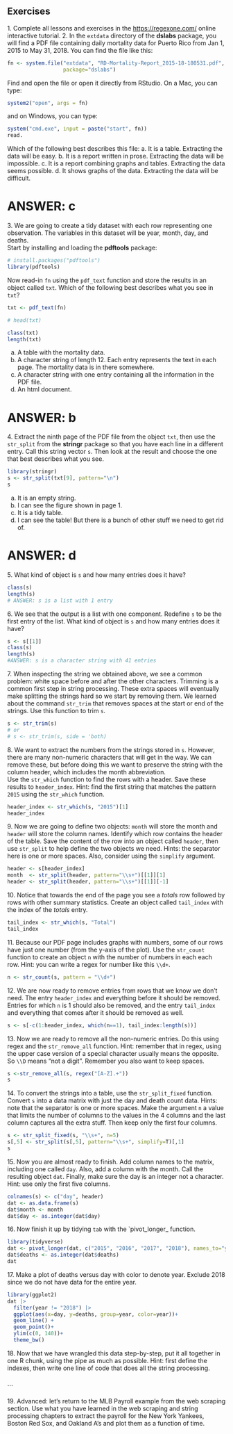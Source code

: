 ## Exercises 
1\. Complete all lessons and exercises in the [https://regexone.com/](https://regexone.com/) online interactive tutorial. 
2\. In the `extdata` directory of the __dslabs__ package, you will find a PDF file containing daily mortality data for Puerto Rico from Jan 1, 2015 to May 31, 2018. You can find the file like this: 
```{r, eval=FALSE} 
fn <- system.file("extdata", "RD-Mortality-Report_2015-18-180531.pdf", 
                  package="dslabs") 
``` 
Find and open the file or open it directly from RStudio. On a Mac, you can type: 
```{r, eval = FALSE} 
system2("open", args = fn) 
``` 
and on Windows, you can type: 
```{r, eval = FALSE} 
system("cmd.exe", input = paste("start", fn)) 
read.
``` 
Which of the following best describes this file: 
a. It is a table. Extracting the data will be easy. 
b. It is a report written in prose.  Extracting the data will be impossible. 
c. It is a report combining graphs and tables. Extracting the data seems possible. 
d. It shows graphs of the data. Extracting the data will be difficult. 

# ANSWER: c

3\. We are going to create a tidy dataset with each row representing one observation. The variables in this dataset will be year, month, day, and deaths.  
Start by installing and loading the __pdftools__ package: 
```{r, eval= FALSE} 
# install.packages("pdftools") 
library(pdftools) 
``` 
Now read-in `fn` using the `pdf_text` function and store the results in an object called `txt`. Which of the following best describes what you see in `txt`? 
```{r}
txt <- pdf_text(fn)

# head(txt)

class(txt)
length(txt)
```

a. A table with the mortality data. 
b. A character string of length 12. Each entry represents the text in each page. The mortality data is in there somewhere. 
c. A character string with one entry containing all the information in the PDF file. 
d. An html document. 

# ANSWER: b


4\. Extract the ninth page of the PDF file from the object `txt`, then use the `str_split` from the __stringr__ package so that you have each line in a different entry. Call this string vector `s`. Then look at the result and choose the one that best describes what you see. 
```{r}
library(stringr)
s <- str_split(txt[9], pattern="\n")
s
```

a. It is an empty string. 
b. I can see the figure shown in page 1. 
c. It is a tidy table. 
d. I can see the table! But there is a bunch of other stuff we need to get rid of. 

# ANSWER: d


5\. What kind of object is `s` and how many entries does it have? 
```{r}
class(s)
length(s)
# ANSWER: s is a list with 1 entry
```

6\. We see that the output is a list with one component. Redefine `s` to be the first entry of the list. What kind of object is `s` and how many entries does it have? 
```{r}
s <- s[[1]]
class(s)
length(s)
#ANSWER: s is a character string with 41 entries
```

7\. When inspecting the string we obtained above, we see a common problem: white space before and after the other characters. Trimming is a common first step in string processing. These extra spaces will eventually make splitting the strings hard so we start by removing them. We learned about the command `str_trim` that removes spaces at the start or end of the strings. Use this function to trim `s`. 
```{r}
s <- str_trim(s)
# or 
# s <- str_trim(s, side = 'both)
```


8\. We want to extract the numbers from the strings stored in `s`. However, there are many non-numeric characters that will get in the way. We can remove these, but before doing this we want to preserve the string with the column header, which includes the month abbreviation.  
Use the `str_which` function to find the rows with a header. Save these results to `header_index`. Hint: find the first string that matches the pattern `2015` using the `str_which` function. 
```{r}
header_index <- str_which(s, "2015")[1]
header_index
```
9\. Now we are going to define two objects: `month` will store the month and `header` will store the column names. Identify which row contains the header of the table. Save the content of the row into an object called `header`, then use `str_split` to help define the two objects we need. Hints: the separator here is one or more spaces. Also, consider using the `simplify` argument. 
```{r}
header <- s[header_index]
month  <- str_split(header, pattern="\\s+")[[1]][1]
header <- str_split(header, pattern="\\s+")[[1]][-1]
```

10\. Notice that towards the end of the page you see a _totals_ row followed by rows with other summary statistics. Create an object called `tail_index` with the index of the _totals_ entry.
```{r}
tail_index <- str_which(s, "Total")
tail_index
```

11\. Because our PDF page includes graphs with numbers, some of our rows have just one number (from the y-axis of the plot). Use the `str_count` function to create an object `n` with the number of numbers in each each row. Hint: you can write a regex for number like this `\\d+`. 
```{r}
n <- str_count(s, pattern = "\\d+") 
```


12\. We are now ready to remove entries from rows that we know we don't need. The entry `header_index` and everything before it should be removed. Entries for which `n` is 1 should also be removed, and the entry `tail_index` and everything that comes after it should be removed as well. 
```{r}
s <- s[-c(1:header_index, which(n==1), tail_index:length(s))]
```


13\. Now we are ready to remove all the non-numeric entries. Do this using regex and the `str_remove_all` function. Hint: remember that in regex, using the upper case version of a special character usually means the opposite. So `\\D` means "not a digit". Remember you also want to keep spaces. 
```{r}
s <-str_remove_all(s, regex("[A-Z].+"))
s
```

14\. To convert the strings into a table, use the `str_split_fixed` function. Convert `s` into a data matrix with just the day and death count data. Hints: note that the separator is one or more spaces. Make the argument `n` a value that limits the number of columns to the values in the 4 columns and the last column captures all the extra stuff. Then keep only the first four columns. 
```{r}
s <- str_split_fixed(s, "\\s+", n=5)
s[,5] <- str_split(s[,5], pattern="\\s+", simplify=T)[,1]
s
```


15\. Now you are almost ready to finish. Add column names to the matrix, including one called `day`. Also, add a column with the month. Call the resulting object `dat`. Finally, make sure the day is an integer not a character. Hint: use only the first five columns. 
```{r}
colnames(s) <- c("day", header)
dat <- as.data.frame(s)
dat$month <- month
dat$day <- as.integer(dat$day)

```


16\. Now finish it up by tidying `tab` with the `pivot_longer_ function. 
```{r}
library(tidyverse)
dat <- pivot_longer(dat, c("2015", "2016", "2017", "2018"), names_to="year", values_to="deaths")
dat$deaths <- as.integer(dat$deaths)
dat
```


17\. Make a plot of deaths versus day with color to denote year. Exclude 2018 since we do not have data for the entire year. 
```{r}
library(ggplot2)
dat |>
  filter(year != "2018") |>
  ggplot(aes(x=day, y=deaths, group=year, color=year))+
  geom_line() +
  geom_point()+
  ylim(c(0, 140))+
  theme_bw()

```


18\. Now that we have wrangled this data step-by-step, put it all together in one R chunk, using the pipe as much as possible. Hint: first define the indexes, then write one line of code that does all the string processing. 
```{r}

```

```


19\. Advanced: let's return to the MLB Payroll example from the web scraping section. Use what you have learned in the web scraping and string processing chapters to extract the payroll for the New York Yankees, Boston Red Sox, and Oakland A's and plot them as a function of time. 

 
